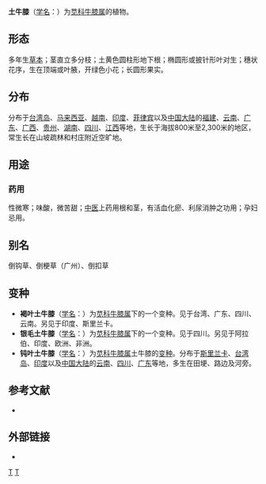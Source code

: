 {{Speciesbox 
| genus = Achyranthes
| species = aspera
| authority = L.
| image = Achyranthes aspera at Kadavoor.jpg
| subdivision_ranks =[[变种|变种]]
| subdivision =
* 土牛膝 ''A. a.'' var. ''aspera''
* [[钝叶土牛膝|钝叶土牛膝]] ''A. a.'' var. ''indica''
* [[褐叶土牛膝|褐叶土牛膝]] ''A. a.'' var. ''rubro-fusca''
* [[银毛土牛膝|银毛土牛膝]] ''A. a.'' var. ''argentea''
}}

'''土牛膝'''（[[学名|学名]]：{{lang|la|''Achyranthes aspera''}}）为[[苋科|苋科]][[牛膝属|牛膝属]]的植物。

== 形态 ==
多年生[[草本|草本]]；茎直立多分枝；土黄色圆柱形地下根；椭圆形或披针形叶对生；穗状花序，生在顶端或叶腋，开绿色小花；长圆形果实。

== 分布 ==
分布于[[台湾岛|台湾岛]]、[[马来西亚|马来西亚]]、[[越南|越南]]、[[印度|印度]]、[[菲律宾|菲律宾]]以及[[中国大陆|中国大陆]]的[[福建|福建]]、[[云南|云南]]、[[广东|广东]]、[[广西|广西]]、[[贵州|贵州]]、[[湖南|湖南]]、[[四川|四川]]、[[江西|江西]]等地，生长于海拔800米至2,300米的地区，常生长在山坡疏林和村庄附近空旷地。

==用途==
===药用===
性微寒；味酸，微苦甜；[[中医|中医]]上药用根和茎，有活血化瘀、利尿消肿之功用；孕妇忌用。

== 别名 ==
倒钩草、倒梗草（广州）、倒扣草

== 变种 ==
* '''褐叶土牛膝'''（[[学名|学名]]：{{lang|la|''Achyranthes aspera'' var. ''rubrofusca''}}）为[[苋科|苋科]][[牛膝属|牛膝属]]下的一个变种。见于台湾、广东、四川、云南。另见于印度、斯里兰卡。
* '''银毛土牛膝'''（[[学名|学名]]：{{lang|la|''Achyranthes aspera'' var. ''argentea''}}）为[[苋科|苋科]][[牛膝属|牛膝属]]下的一个变种。见于四川。另见于阿拉伯、印度、欧洲、非洲。
* '''钝叶土牛膝'''（[[学名|学名]]：{{lang|la|''Achyranthes aspera'' var. ''indica''}}）为[[苋科|苋科]][[牛膝属|牛膝属]]土牛膝的[[变种|变种]]。分布于[[斯里兰卡|斯里兰卡]]、[[台湾岛|台湾岛]]、[[印度|印度]]以及[[中国大陆|中国大陆]]的[[云南|云南]]、[[四川|四川]]、[[广东|广东]]等地，多生在田埂、路边及河旁。

== 参考文献 ==
<div class="references-small">
* {{cite web| url =http://www.bioinfo.cn/db05/KmzwSpecies.php?action=view&id=709| title =土牛膝（原变种）| work =《中国高等植物数据库全库》| publisher =中国科学院微生物研究所| author =昆明植物研究所| accessdate =2009-02-21| deadurl =yes| archiveurl =https://web.archive.org/web/20160305070323/http://www.bioinfo.cn/db05/KmzwSpecies.php?action=view&id=709| archivedate =2016-03-05}}
</div>

== 外部链接 ==
* {{FRPS}}
{{Taxonbar|from=Q3286822}}

{{DEFAULTSORT:Achyranthes aspera}}
[[Category:牛膝属|T]]
[[Category:卡尔·林奈命名的生物分类|T]]